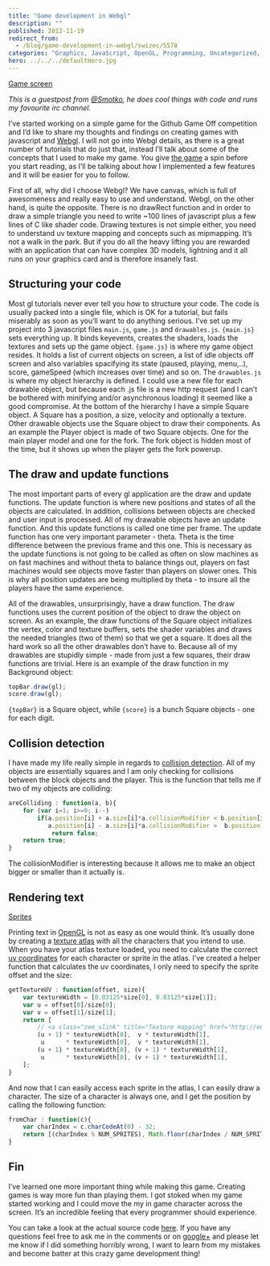 ```yaml
---
title: "Game development in Webgl"
description: ""
published: 2012-11-19
redirect_from:
  - /blog/game-development-in-webgl/swizec/5578
categories: "Graphics, JavaScript, OpenGL, Programming, Uncategorized, Video game development, Webgl"
hero: ../../../defaultHero.jpg
---
```


[Game screen](https://swizec.com/wp-content/uploads/2012/11/Screen-Shot-2012-11-19-at-8.55.30-PM.png)

_This is a guestpost from [@Smotko](http://twitter.com/smotko), he does cool things with code and runs my favourite irc channel._

I’ve started working on a simple game for the Github Game Off competition and I’d like to share my thoughts and findings on creating games with javascript and [Webgl](http://www.khronos.org/webgl/). I will not go into Webgl details, as there is a great number of tutorials that do just that, instead I’ll talk about some of the concepts that I used to make my game. You give [the game](http://psywerx.github.com/game-off-2012/) a spin before you start reading, as I’ll be talking about how I implemented a few features and it will be easier for you to follow.

First of all, why did I choose Webgl? We have canvas, which is full of awesomeness and really easy to use and understand. Webgl, on the other hand, is quite the opposite. There is no drawRect function and in order to draw a simple triangle you need to write ~100 lines of javascript plus a few lines of C like shader code. Drawing textures is not simple either, you need to understand uv texture mapping and concepts such as mipmapping. It’s not a walk in the park. But if you do all the heavy lifting you are rewarded with an application that can have complex 3D models, lightning and it all runs on your graphics card and is therefore insanely fast.

## Structuring your code

Most gl tutorials never ever tell you how to structure your code. The code is usually packed into a single file, which is OK for a tutorial, but fails miserably as soon as you’ll want to do anything serious. I’ve set up my project into 3 javascript files `main.js`, `game.js` and `drawables.js`. `{main.js}` sets everything up. It binds keyevents, creates the shaders, loads the textures and sets up the game object. `{game.js}` is where my game object resides. It holds a list of current objects on screen, a list of idle objects off screen and also variables spacifying its state (paused, playing, menu,..), score, gameSpeed (which increases over time) and so on. The `drawables.js` is where my object hierarchy is defined. I could use a new file for each drawable object, but because each .js file is a new http request (and I can’t be bothered with minifying and/or asynchronous loading) it seemed like a good compromise. At the bottom of the hierarchy I have a simple Square object. A Square has a position, a size, velocity and optionally a texture. Other drawable objects use the Square object to draw their components. As an example the Player object is made of two Square objects. One for the main player model and one for the fork. The fork object is hidden most of the time, but it shows up when the player gets the fork powerup.

## The draw and update functions

The most important parts of every gl application are the draw and update functions. The update function is where new positions and states of all the objects are calculated. In addition, collisions between objects are checked and user input is processed. All of my drawable objects have an update function. And this update functions is called one time per frame. The update function has one very important parameter - theta. Theta is the time difference between the previous frame and this one. This is necessary as the update functions is not going to be called as often on slow machines as on fast machines and without theta to balance things out, players on fast machines would see objects move faster than players on slower ones. This is why all position updates are being multiplied by theta - to insure all the players have the same experience.

All of the drawables, unsurprisingly, have a draw function. The draw functions uses the current position of the object to draw the object on screen. As an example, the draw functions of the Square object initializes the vertex, color and texture buffers, sets the shader variables and draws the needed triangles (two of them) so that we get a square. It does all the hard work so all the other drawables don’t have to. Because all of my drawables are stupidly simple - made from just a few squares, their draw functions are trivial. Here is an example of the draw function in my Background object:

```javascript
topBar.draw(gl);
score.draw(gl);
```

`{topBar}` is a Square object, while `{score}` is a bunch Square objects - one for each digit.

## Collision detection

I have made my life really simple in regards to [collision detection](http://en.wikipedia.org/wiki/Collision_detection). All of my objects are essentially squares and I am only checking for collisions between the block objects and the player. This is the function that tells me if two of my objects are colliding:

```javascript
areColliding : function(a, b){
	for (var i=1; i>=0; i--)
		if(a.position[i] + a.size[i]*a.collisionModifier < b.position[i] - b.size[i] * b.collisionModifier ||
		   a.position[i] - a.size[i]*a.collisionModifier >  b.position[i] + b.size[i] * b.collisionModifier)
			return false;
	return true;
}
```

The collisionModifier is interesting because it allows me to make an object bigger or smaller than it actually is.

## Rendering text

[Sprites](https://swizec.com/wp-content/uploads/2012/11/text.png)

Printing text in [OpenGL](http://www.opengl.org/) is not as easy as one would think. It’s usually done by creating a [texture atlas](http://en.wikipedia.org/wiki/Texture_atlas) with all the characters that you intend to use. When you have your atlas texture loaded, you need to calculate the correct [uv coordinates](http://en.wikipedia.org/wiki/UV_mapping) for each character or sprite in the atlas. I’ve created a helper function that calculates the uv coordinates, I only need to specify the sprite offset and the size:

```javascript
getTextureUV : function(offset, size){
	var textureWidth = [0.03125*size[0], 0.03125*size[1]];
	var u = offset[0]/size[0];
	var v = offset[1]/size[1];
	return [
		// <a class="zem_slink" title="Texture mapping" href="http://en.wikipedia.org/wiki/Texture_mapping" rel="wikipedia" target="_blank">Mapping</a> coordinates for the vertices
		(u + 1) * textureWidth[0],  v * textureWidth[1],
		 u      * textureWidth[0],  v * textureWidth[1],
		(u + 1) * textureWidth[0], (v + 1) * textureWidth[1],
		 u      * textureWidth[0], (v + 1) * textureWidth[1],
	];
}
```

And now that I can easily access each sprite in the atlas, I can easily draw a character. The size of a character is always one, and I get the position by calling the following function:

```javascript
fromChar : function(c){
	var charIndex = c.charCodeAt(0) - 32;
	return [(charIndex % NUM_SPRITES), Math.floor(charIndex / NUM_SPRITES)];
}
```

## Fin

I’ve learned one more important thing while making this game. Creating games is way more fun than playing them. I got stoked when my game started working and I could move the my in game character across the screen. It’s an incredible feeling that every programmer should experience.

You can take a look at the actual source code [here](https://github.com/Smotko/game-off-2012). If you have any questions feel free to ask me in the comments or on [google+](https://plus.google.com/u/0/109772113087805631318/posts) and please let me know if I did something horribly wrong, I want to learn from my mistakes and become batter at this crazy game development thing!
